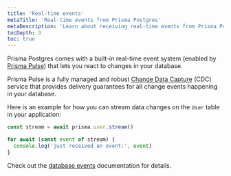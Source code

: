 ```yaml
---
title: 'Real-time events'
metaTitle: 'Real-time events from Prisma Postgres'
metaDescription: 'Learn about receiving real-time events from Prisma Postgres'
tocDepth: 3
toc: true
---
```



Prisma Postgres comes with a built-in real-time event system (enabled by [Prisma Pulse](/pulse/)) that lets you react to changes in your database. 

Prisma Pulse is a fully managed and robust [Change Data Capture](https://en.wikipedia.org/wiki/Change_data_capture) (CDC) service that provides delivery guarantees for all change events happening in your database.

Here is an example for how you can stream data changes on the `User` table in your application:

```ts
const stream = await prisma.user.stream()

for await (const event of stream) {
  console.log('just received an event:', event)
}
```

Check out the [database events](/pulse/database-events) documentation for details.

